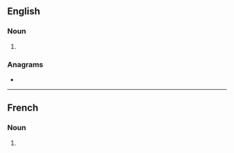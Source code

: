 ==English==

===Noun===
{{head|en|noun form}}

# {{plural of|en|imitation}}

===Anagrams===
* {{anagrams|en|a=aiiimnostt|amniotitis}}

----

==French==

===Noun===
{{head|fr|noun form|g=f}}

# {{plural of|fr|imitation}}